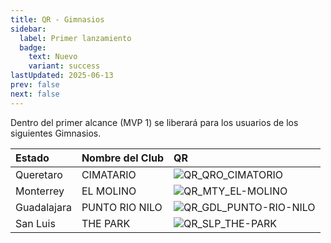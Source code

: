 ```yaml
---
title: QR - Gimnasios
sidebar:
  label: Primer lanzamiento
  badge:
    text: Nuevo
    variant: success
lastUpdated: 2025-06-13
prev: false
next: false
---
```


Dentro del primer alcance (MVP 1) se liberará para los usuarios de los siguientes Gimnasios.


| Estado      | Nombre del Club        | QR     |
|:------------|:-----------------------|:-------|
| Queretaro   | CIMATARIO              | ![QR_QRO_CIMATORIO](./assets/QR_QRO_CIMATORIO.png)  |
| Monterrey   | EL MOLINO              | ![QR_MTY_EL-MOLINO](./assets/QR_MTY_EL-MOLINO.png)  |
| Guadalajara | PUNTO RIO NILO         | ![QR_GDL_PUNTO-RIO-NILO](./assets/QR_GDL_PUNTO-RIO-NILO.png)  |
| San Luis    | THE PARK               | ![QR_SLP_THE-PARK](./assets/QR_SLP_THE-PARK.png)  |
